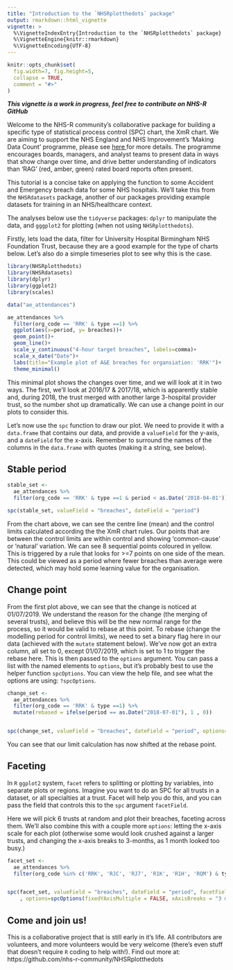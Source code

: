 ```yaml
---
title: "Introduction to the `NHSRplotthedots` package"
output: rmarkdown::html_vignette
vignette: >
  %\VignetteIndexEntry{Introduction to the `NHSRplotthedots` package}
  %\VignetteEngine{knitr::rmarkdown}
  %\VignetteEncoding{UTF-8}
---
```


```r
knitr::opts_chunk$set(
  fig.width=7, fig.height=5,
  collapse = TRUE,
  comment = "#>"
)
```


___This vignette is a work in progress, feel free to contribute on NHS-R GitHub___


Welcome to the NHS-R community's collaborative package for building a specific type of statistical process control (SPC) chart, the XmR chart.  We are aiming to support the NHS England and NHS Improvement's 'Making Data Count' programme, please see <a href="https://www.england.nhs.uk/a-focus-on-staff-health-and-wellbeing/publications-and-resources/making-data-count/"> here </a> for more details.  The programme encourages boards, managers, and analyst teams to present data in ways that show change over time, and drive better understanding of indicators than 'RAG' (red, amber, green) rated board reports often present.

This tutorial is a concise take on applying the function to some Accident and Emergency breach data for some NHS hospitals.  We'll take this from the `NHSRdatasets` package, another of our packages providing example datasets for training in an NHS/healthcare context.

The analyses below use the `tidyverse` packages: `dplyr` to manipulate the data, and `gggplot2` for plotting (when not using `NHSRplotthedots`).

Firstly, lets load the data, filter for University Hospital Birmingham NHS Foundation Trust, because they are a good example for the type of charts below.  Let's also do a simple timeseries plot to see why this is the case.

```r
library(NHSRplotthedots)
library(NHSRdatasets)
library(dplyr)
library(ggplot2)
library(scales)

data("ae_attendances")

ae_attendances %>% 
  filter(org_code == 'RRK' & type ==1) %>% 
  ggplot(aes(x=period, y= breaches))+
  geom_point()+
  geom_line()+
  scale_y_continuous("4-hour target breaches", labels=comma)+
  scale_x_date("Date")+
  labs(title="Example plot of A&E breaches for organsiation: 'RRK'")+
  theme_minimal()

```

This minimal plot shows the changes over time, and we will look at it in two ways.  The first, we'll look at 2016/17 & 2017/18, which is apparently stable and, during 2018, the trust merged with another large 3-hospital provider trust, so the number shot up dramatically.  We can use a change point in our plots to consider this.

Let's now use the `spc` function to draw our plot.  We need to provide it with a `data.frame` that contains our data, and provide a `valueField` for the y-axis, and a `dateField` for the x-axis.  Remember to surround the names of the columns in the `data.frame` with quotes (making it a string, see below).

## Stable period

```r
stable_set <- 
  ae_attendances %>% 
  filter(org_code == 'RRK' & type ==1 & period < as.Date('2018-04-01'))

spc(stable_set, valueField = "breaches", dateField = "period")

```

From the chart above, we can see the centre line (mean) and the control limits calculated according the the XmR chart rules.  Our points that are between the control limits are within control and showing 'common-cause' or 'natural' variation.  We can see 8 sequential points coloured in yellow.  This is triggered by a rule that looks for >=7 points on one side of the mean.  This could be viewed as a period where fewer breaches than average were detected, which may hold some learning value for the organisation.


## Change point

From the first plot above, we can see that the change is noticed at 01/07/2019.  We understand the reason for the change (the merging of several trusts), and believe this will be the new normal range for the process, so it would be valid to rebase at this point. To rebase (change the modelling period for control limits), we need to set a binary flag here in our data (achieved with the `mutate` statement below).  We've now got an extra column, all set to 0, except 01/07/2019, which is set to 1 to trigger the rebase here.  This is then passed to the `options` argument.  You can pass a list with the named elements to `options`, but it's probably best to use the helper function `spcOptions`.  You can view the help file, and see what the options are using:  `?spcOptions`.

```r
change_set <- 
  ae_attendances %>% 
  filter(org_code == 'RRK' & type ==1) %>% 
  mutate(rebased = ifelse(period == as.Date("2018-07-01"), 1 , 0))


spc(change_set, valueField = "breaches", dateField = "period", options=spcOptions(rebase = "rebased"))
```

You can see that our limit calculation has now shifted at the rebase point.

## Faceting

In `R` `ggplot2` system, `facet` refers to splitting or plotting by variables, into separate plots or regions.  Imagine you want to do an SPC for all trusts in a dataset, or all specialties at a trust.  Facet will help you do this, and you can pass the field that controls this to the `spc` argument `facetField `.

Here we will pick 6 trusts at random and plot their breaches, faceting across them.
We'll also combine this with a couple more `options`: letting the x-axis scale for each plot (otherwise some would look crushed against a larger trusts, and changing the x-axis breaks to 3-months, as 1 month looked too busy.)

```r
facet_set <- 
  ae_attendances %>% 
  filter(org_code %in% c('RRK', 'RJC', 'RJ7', 'R1K', 'R1H', 'RQM') & type ==1& period < as.Date('2018-04-01'))


spc(facet_set, valueField = "breaches", dateField = "period", facetField = "org_code"
    , options=spcOptions(fixedYAxisMultiple = FALSE, xAxisBreaks = "3 months"))

```


## Come and join us!

This is a collaborative project that is still early in it's life.  All contributors are volunteers, and more volunteers would be very welcome (there's even stuff that doesn't require `R` coding to help with!).  Find out more at: https://github.com/nhs-r-community/NHSRplotthedots
